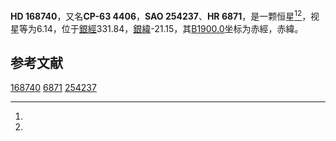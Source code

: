 {{Starbox begin
| name = HD 168740
}}
{{Starbox observe
| epoch = [[J2000.0|J2000.0]]
| constell = {{星座名待查}}<ref name=SIMBAD>{{cite web
 | url=http://simbad.u-strasbg.fr/simbad/sim-id?Ident=HR+6871
 | title =Pulsating variable Star
 | publisher=Centre de Données astronomiques de Strasbourg
 | work=SIMBAD
 | accessdate=2012-07-13}}</ref><ref name=DATA>{{cite web
 | url=http://vizier.u-strasbg.fr/viz-bin/VizieR-5?-out.add=.&-source=5050&-corr=PK=HR&-out.max=9999&HR=6871
 | title=VizieR Detailed Page
 | accessdate=2012-07-13
 | archive-date=2016-03-05
 | archive-url=https://web.archive.org/web/20160305000658/http://vizier.u-strasbg.fr/viz-bin/VizieR-5?-out.add=.&-source=5050&-corr=PK=HR&-out.max=9999&HR=6871
 | dead-url=no
 }}</ref>
| 星官 = 
| ra = {{RA|18|25|31.5}}<ref name=SIMBAD /><ref name=DATA />
| dec = {{DEC|-63|1|17}}<ref name=SIMBAD /><ref name=DATA />
| appmag_v = 6.14<ref name=SIMBAD /><ref name=DATA />
}}
{{Starbox character
| class = A3V<ref name=SIMBAD /><ref name=DATA />
| b-v = 0.2<ref name=SIMBAD /><ref name=DATA />
| u-b = <ref name=SIMBAD /><ref name=DATA />
| r-i = <ref name=SIMBAD /><ref name=DATA />
| variable = 
}}
{{Starbox astrometry
| radial_v = 
| prop_mo_ra = -21
| parallax = 
| p_error = 
}}
{{Starbox catalog
| names =CP-63 4406，[[SAO星表|SAO]] 254237，[[HD星表|HD]] 168740，[[HR星表|HR]] 6871}}
{{Starbox reference |Simbad=HR+6871}}
{{Starbox end}}

'''HD 168740'''，又名'''CP-63 4406'''，'''SAO 254237'''、'''HR 6871'''，是一颗恒星<ref name=SIMBAD /><ref name=DATA />，视星等为6.14，位于[[銀道座標系|銀經]]331.84，[[銀道座標系|銀緯]]-21.15，其[[B1900.0|B1900.0]]坐标为赤經{{RA|18|16|2.4}}，赤緯{{DEC|-63|-21.15|9}}。

== 参考文献 ==
{{reflist}}

{{star-stub}}

[[Category:HD和HDE天體|168740]]
[[Category:HR天體|6871]]
[[Category:SAO天體|254237]]
